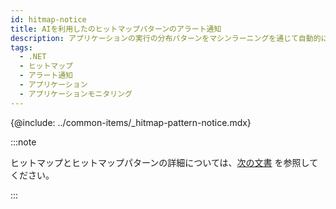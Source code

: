```yaml
---
id: hitmap-notice
title: AIを利用したのヒットマップパターンのアラート通知
description: アプリケーションの実行の分布パターンをマシンラーニングを通じて自動的に認識し、アラート通知を送信します。
tags:
  - .NET
  - ヒットマップ
  - アラート通知
  - アプリケーション
  - アプリケーションモニタリング
---
```


{@include: ../common-items/_hitmap-pattern-notice.mdx}

:::note

ヒットマップとヒットマップパターンの詳細については、[次の文書](trs-view) を参照してください。

:::
